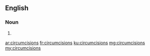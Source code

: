 ==English==

===Noun===
{{head|en}}

# {{plural of|circumcision}}

[[ar:circumcisions]]
[[fr:circumcisions]]
[[ku:circumcisions]]
[[mg:circumcisions]]
[[my:circumcisions]]